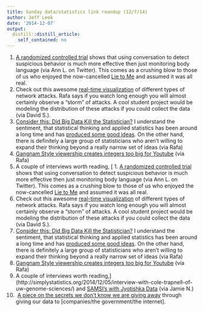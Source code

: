 ```yaml
---
title: Sunday data/statistics link roundup (12/7/14)
author: Jeff Leek
date: '2014-12-07'
output:
  distill::distill_article:
    self_contained: no
---
```


  1. [A randomized controlled trial](http://www.apa.org/news/press/releases/2014/11/airport-security.aspx) shows that using conversation to detect suspicious behavior is much more effective then just monitoring body language (via Ann L. on Twitter). This comes as a crushing blow to those of us who enjoyed the now-cancelled [Lie to Me](http://en.wikipedia.org/wiki/Lie_to_Me) and assumed it was all real.
  2. Check out this awesome [real-time visualization](http://map.ipviking.com/) of different types of network attacks. Rafa says if you watch long enough you will almost certainly observe a "storm" of attacks. A cool student project would be modeling the distribution of these attacks if you could collect the data (via David S.).
  3. [Consider this: Did Big Data Kill the Statistician?](http://goodstrat.com/2014/12/03/consider-this-did-big-data-kill-the-statistician/) I understand the sentiment, that statistical thinking and applied statistics has been around a long time and has [produced some good ideas](http://simplystatistics.org/2014/05/22/10-things-statistics-taught-us-about-big-data-analysis/). On the other hand, there is definitely a large group of statisticians who aren't willing to expand their thinking beyond a really narrow set of ideas (via Rafa)
  4. [Gangnam Style viewership creates integers too big for Youtube](http://www.huffingtonpost.com/2014/12/03/gangnam-style-youtube_n_6261332.html) (via Rafa)
  5. A couple of interviews worth reading, [  1. [A randomized controlled trial](http://www.apa.org/news/press/releases/2014/11/airport-security.aspx) shows that using conversation to detect suspicious behavior is much more effective then just monitoring body language (via Ann L. on Twitter). This comes as a crushing blow to those of us who enjoyed the now-cancelled [Lie to Me](http://en.wikipedia.org/wiki/Lie_to_Me) and assumed it was all real.
  2. Check out this awesome [real-time visualization](http://map.ipviking.com/) of different types of network attacks. Rafa says if you watch long enough you will almost certainly observe a "storm" of attacks. A cool student project would be modeling the distribution of these attacks if you could collect the data (via David S.).
  3. [Consider this: Did Big Data Kill the Statistician?](http://goodstrat.com/2014/12/03/consider-this-did-big-data-kill-the-statistician/) I understand the sentiment, that statistical thinking and applied statistics has been around a long time and has [produced some good ideas](http://simplystatistics.org/2014/05/22/10-things-statistics-taught-us-about-big-data-analysis/). On the other hand, there is definitely a large group of statisticians who aren't willing to expand their thinking beyond a really narrow set of ideas (via Rafa)
  4. [Gangnam Style viewership creates integers too big for Youtube](http://www.huffingtonpost.com/2014/12/03/gangnam-style-youtube_n_6261332.html) (via Rafa)
  5. A couple of interviews worth reading,](http://simplystatistics.org/2014/12/05/interview-with-cole-trapnell-of-uw-genome-sciences/) and [SAMSI's with Jyotishka Data](http://samsiatrtp.wordpress.com/2014/11/18/samsi-postdoctoral-profile-jyotishka-datta/) (via Jamie N.)
  6.  [A piece on the secrets we don't know we are giving away](http://www.theguardian.com/technology/2014/dec/05/when-data-gets-creepy-secrets-were-giving-away) through giving our data to [companies/the government/the internet].
